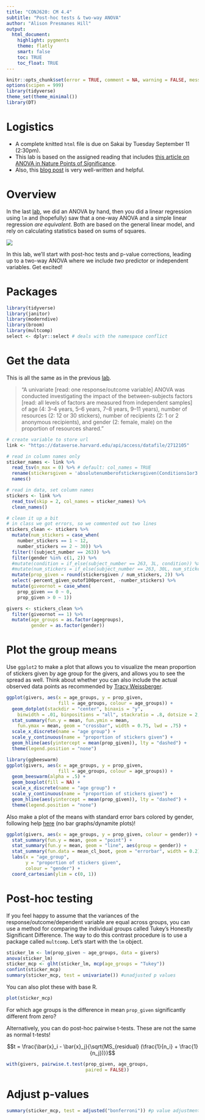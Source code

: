 ```yaml
---
title: "CONJ620: CM 4.4"
subtitle: "Post-hoc tests & two-way ANOVA"
author: "Alison Presmanes Hill"
output:
  html_document:
    highlight: pygments
    theme: flatly
    smart: false
    toc: TRUE
    toc_float: TRUE
---
```

```r
knitr::opts_chunk$set(error = TRUE, comment = NA, warning = FALSE, message = FALSE, tidy = FALSE)
options(scipen = 999)
library(tidyverse)
theme_set(theme_minimal())
library(DT)
```


# Logistics

* A complete knitted `html` file is due on Sakai by Tuesday September 11 (2:30pm). 
* This lab is based on the assigned reading that includes [this article on ANOVA in Nature Points of Significance](https://www.nature.com/articles/nmeth.3005). 
* Also, this [blog post](http://blog.minitab.com/blog/adventures-in-statistics-2/understanding-analysis-of-variance-anova-and-the-f-test) is very well-written and helpful.

# Overview

In the last [lab](cm043.html), we did an ANOVA by hand, then you did a linear regression using `lm` and (hopefully) saw that a one-way ANOVA and a simple linear regression *are equivalent*. Both are based on the general linear model, and rely on calculating statistics based on sums of squares. 

![](slides/images/anova-by-hand-board.JPG)

In this lab, we'll start with post-hoc tests and p-value corrections, leading up to a two-way ANOVA where we include *two* predictor or independent variables. Get excited!

# Packages

```r
library(tidyverse)
library(janitor)
library(moderndive)
library(broom)
library(multcomp)
select <- dplyr::select # deals with the namespace conflict
```

# Get the data

This is all the same as in the previous [lab](cm043.html).

> "A univariate [read: one response/outcome variable] ANOVA was conducted investigating the impact of the between-subjects factors [read: all levels of factors are measured from independent samples] of age (4: 3–4 years, 5–6 years, 7–8 years, 9–11 years), number of resources (2: 12 or 30 stickers), number of recipients (2: 1 or 2 anonymous recipients), and gender (2: female, male) on the proportion of resources shared."

```r
# create variable to store url
link <- "https://dataverse.harvard.edu/api/access/datafile/2712105"

# read in column names only
sticker_names <- link %>% 
  read_tsv(n_max = 0) %>% # default: col_names = TRUE
  rename(stickersgiven = 'absolutenumberofstickersgiven(Conditions1or3:Outof12;Conditions2or4:Outof30)') %>% 
  names()

# read in data, set column names
stickers <- link %>% 
  read_tsv(skip = 2, col_names = sticker_names) %>% 
  clean_names()

# clean it up a bit
# in class we got errors, so we commented out two lines
stickers_clean <- stickers %>% 
  mutate(num_stickers = case_when(
    number_stickers == 1 ~ 12,
    number_stickers == 2 ~ 30)) %>% 
  filter(!(subject_number == 263)) %>% 
  filter(gender %in% c(1, 2)) %>% 
  #mutate(condition = if_else(subject_number == 263, 3L, condition)) %>% 
  #mutate(num_stickers = if_else(subject_number == 263, 30L, num_stickers)) %>% 
  mutate(prop_given = round(stickersgiven / num_stickers, 2)) %>% 
  select(-percent_given_outof100percent, -number_stickers) %>% 
  mutate(giveornot = case_when(
    prop_given == 0 ~ 0,
    prop_given > 0 ~ 1)) 

givers <- stickers_clean %>% 
  filter(giveornot == 1) %>% 
  mutate(age_groups = as.factor(agegroups),
         gender = as.factor(gender))
```


# Plot the group means

Use `ggplot2` to make a plot that allows you to visualize the mean proportion of stickers given by age group for the givers, and allows you to see the spread as well. Think about whether you can also include the actual observed data points as recommended by [Tracy Weissberger](https://journals.plos.org/plosbiology/article?id=10.1371/journal.pbio.1002128). 

```r
ggplot(givers, aes(x = age_groups, y = prop_given, 
                   fill = age_groups, colour = age_groups)) + 
  geom_dotplot(stackdir = "center", binaxis = "y", 
    binwidth = .01, binpositions = "all", stackratio = .8, dotsize = 2, alpha = .5) + 
  stat_summary(fun.y = mean, fun.ymin = mean, 
    fun.ymax = mean, geom = "crossbar", width = 0.75, lwd = .75) + 
  scale_x_discrete(name = "age group") + 
  scale_y_continuous(name = "proportion of stickers given") +
  geom_hline(aes(yintercept = mean(prop_given)), lty = "dashed") +
  theme(legend.position = "none") 
```

```r
library(ggbeeswarm)
ggplot(givers, aes(x = age_groups, y = prop_given, 
                   fill = age_groups, colour = age_groups)) + 
  geom_beeswarm(alpha = .5) +
  geom_boxplot(fill = NA) +
  scale_x_discrete(name = "age group") + 
  scale_y_continuous(name = "proportion of stickers given") +
  geom_hline(aes(yintercept = mean(prop_given)), lty = "dashed") +
  theme(legend.position = "none") 
```


Also make a plot of the means with standard error bars colored by gender, following help [here](http://www.cookbook-r.com/Graphs/Plotting_means_and_error_bars_(ggplot2)/) (no bar graphs/dynamite plots)!

```r
ggplot(givers, aes(x = age_groups, y = prop_given, colour = gender)) +
  stat_summary(fun.y = mean, geom = "point") + 
  stat_summary(fun.y = mean, geom = "line", aes(group = gender)) +
  stat_summary(fun.data = mean_cl_boot, geom = "errorbar", width = 0.2) + 
  labs(x = "age_group", 
       y = "proportion of stickers given",
       colour = "gender") +
  coord_cartesian(ylim = c(0, 1))
```


# Post-hoc testing

If you feel happy to assume that the variances of the response/outcome/dependent variable are equal across groups, you can use a method for comparing the individual groups called Tukey's Honestly Significant Difference. The way to do this contrast procedure is to use a package called `multcomp`. Let's start with the `lm` object.

```r
sticker_lm <- lm(prop_given ~ age_groups, data = givers)
anova(sticker_lm)
sticker_mcp <- glht(sticker_lm, mcp(age_groups = "Tukey"))
confint(sticker_mcp)
summary(sticker_mcp, test = univariate()) #unadjusted p values
```

You can also plot these with base R.

```r
plot(sticker_mcp)
```

For which age groups is the difference in mean `prop_given` significantly different from zero?

Alternatively, you can do post-hoc pairwise t-tests. These are not the same as normal t-tests!

$$t = \frac{\bar{x}_i - \bar{x}_j}{\sqrt{MS_{residual} (\frac{1}{n_i} + \frac{1}{n_j})}}$$

```r
with(givers, pairwise.t.test(prop_given, age_groups,
                             paired = FALSE))
```

# Adjust p-values



```r
summary(sticker_mcp, test = adjusted("bonferroni")) #p value adjustment
```

